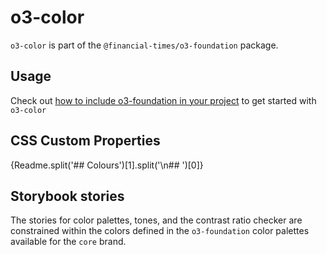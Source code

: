 
<Meta title="o3-foundation/o3-color/Readme" />

# o3-color

`o3-color` is part of the `@financial-times/o3-foundation` package.

## Usage

Check out [how to include o3-foundation in your project](?path=/docs/core-o3-foundation-readme--jsx-documentation#usage) to get started with `o3-color`

## CSS Custom Properties

<Markdown>{Readme.split('## Colours')[1].split('\n## ')[0]}</Markdown>

## Storybook stories

The stories for color palettes, tones, and the contrast ratio checker are constrained within the colors defined in the `o3‑foundation` color palettes available for the `core` brand.
